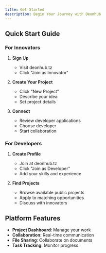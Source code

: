```yaml
---
title: Get Started
description: Begin Your Journey with Deonhub
---
```


## Quick Start Guide

### For Innovators

1. **Sign Up**

   - Visit deonhub.tz
   - Click "Join as Innovator"

2. **Create Your Project**

   - Click "New Project"
   - Describe your idea
   - Set project details

3. **Connect**
   - Review developer applications
   - Choose developer
   - Start collaboration

### For Developers

1. **Create Profile**

   - Join at deonhub.tz
   - Click "Join as Developer"
   - Add your skills and experience

2. **Find Projects**
   - Browse available public projects
   - Apply to matching opportunities
   - Discuss with innovators

## Platform Features

- **Project Dashboard**: Manage your work
- **Collaboration**: Real-time communication
- **File Sharing**: Collaborate on documents
- **Task Tracking**: Monitor progress
